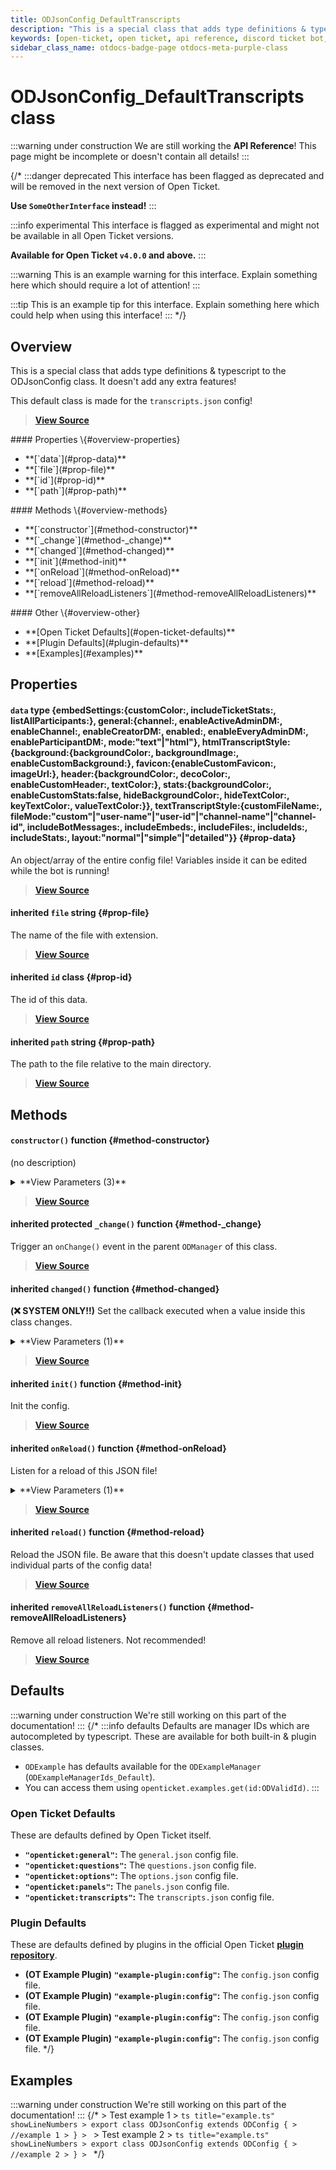 ```yaml
---
title: ODJsonConfig_DefaultTranscripts
description: "This is a special class that adds type definitions & typescript to the ODJsonConfig class. It doesn't add any extra features!"
keywords: [open-ticket, open ticket, api reference, discord ticket bot, class]
sidebar_class_name: otdocs-badge-page otdocs-meta-purple-class
---
```

<head>
    <link rel="apple-touch-icon" href="/img/logo_vertical.png"/>
</head>

# ODJsonConfig_DefaultTranscripts <M color="purple">class</M>

:::warning under construction
We are still working the **API Reference**! This page might be incomplete or doesn't contain all details!
:::

{/*
:::danger deprecated
This interface has been flagged as deprecated and will be removed in the next version of Open Ticket.

**Use `SomeOtherInterface` instead!**
:::

:::info experimental
This interface is flagged as experimental and might not be available in all Open Ticket versions.

**Available for Open Ticket `v4.0.0` and above.**
:::

:::warning
This is an example warning for this interface. Explain something here which should require a lot of attention!
:::

:::tip
This is an example tip for this interface. Explain something here which could help when using this interface!
:::
*/}

## Overview
This is a special class that adds type definitions & typescript to the ODJsonConfig class.
It doesn't add any extra features!

This default class is made for the `transcripts.json` config!

> [**View Source**](https://otgithub.dj-dj.be/tree/main/src/core/api/defaults/config.ts#L584)

<FlexHorizontal>
<div style={{width:"30%"}}>
    #### Properties \{#overview-properties}
    <ul>
        <li>**[`data`](#prop-data)**</li>
        <li>**[`file`](#prop-file)**</li>
        <li>**[`id`](#prop-id)**</li>
        <li>**[`path`](#prop-path)**</li>
    </ul>
</div>
<div style={{width:"30%"}}>
    #### Methods \{#overview-methods}
    <ul>
        <li>**[`constructor`](#method-constructor)**</li>
        <li>**[`_change`](#method-_change)**</li>
        <li>**[`changed`](#method-changed)**</li>
        <li>**[`init`](#method-init)**</li>
        <li>**[`onReload`](#method-onReload)**</li>
        <li>**[`reload`](#method-reload)**</li>
        <li>**[`removeAllReloadListeners`](#method-removeAllReloadListeners)**</li>
    </ul>
</div>
<div style={{width:"30%"}}>
    #### Other \{#overview-other}
    <ul>
        <li>**[Open Ticket Defaults](#open-ticket-defaults)**</li>
        <li>**[Plugin Defaults](#plugin-defaults)**</li>
        <li>**[Examples](#examples)**</li>
    </ul>
</div>
</FlexHorizontal>

## Properties
<Divider></Divider>
#### `data` <M color="brown">type</M> <ApiBlock>\{embedSettings:\{customColor:<ApiUrl url="https://discord.js.org/docs/packages/discord.js/main/ColorResolvable:TypeAlias" label="discord.ColorResolvable"/>, includeTicketStats:<ApiUrl url="js:boolean" label="boolean"/>, listAllParticipants:<ApiUrl url="js:boolean" label="boolean"/>\}, general:\{channel:<ApiUrl url="js:string" label="string"/>, enableActiveAdminDM:<ApiUrl url="js:boolean" label="boolean"/>, enableChannel:<ApiUrl url="js:boolean" label="boolean"/>, enableCreatorDM:<ApiUrl url="js:boolean" label="boolean"/>, enabled:<ApiUrl url="js:boolean" label="boolean"/>, enableEveryAdminDM:<ApiUrl url="js:boolean" label="boolean"/>, enableParticipantDM:<ApiUrl url="js:boolean" label="boolean"/>, mode:"text"|"html"\}, htmlTranscriptStyle:\{background:\{backgroundColor:<ApiUrl url="js:string" label="string"/>, backgroundImage:<ApiUrl url="js:string" label="string"/>, enableCustomBackground:<ApiUrl url="js:boolean" label="boolean"/>\}, favicon:\{enableCustomFavicon:<ApiUrl url="js:boolean" label="boolean"/>, imageUrl:<ApiUrl url="js:string" label="string"/>\}, header:\{backgroundColor:<ApiUrl url="js:string" label="string"/>, decoColor:<ApiUrl url="js:string" label="string"/>, enableCustomHeader:<ApiUrl url="js:boolean" label="boolean"/>, textColor:<ApiUrl url="js:string" label="string"/>\}, stats:\{backgroundColor:<ApiUrl url="js:string" label="string"/>, enableCustomStats:false, hideBackgroundColor:<ApiUrl url="js:string" label="string"/>, hideTextColor:<ApiUrl url="js:string" label="string"/>, keyTextColor:<ApiUrl url="js:string" label="string"/>, valueTextColor:<ApiUrl url="js:string" label="string"/>\}\}, textTranscriptStyle:\{customFileName:<ApiUrl url="js:string" label="string"/>, fileMode:"custom"|"user-name"|"user-id"|"channel-name"|"channel-id", includeBotMessages:<ApiUrl url="js:boolean" label="boolean"/>, includeEmbeds:<ApiUrl url="js:boolean" label="boolean"/>, includeFiles:<ApiUrl url="js:boolean" label="boolean"/>, includeIds:<ApiUrl url="js:boolean" label="boolean"/>, includeStats:<ApiUrl url="js:boolean" label="boolean"/>, layout:"normal"|"simple"|"detailed"\}\}</ApiBlock> \{#prop-data}
An object/array of the entire config file! Variables inside it can be edited while the bot is running!

> [**View Source**](https://otgithub.dj-dj.be/tree/main/src/core/api/defaults/config.ts#L585)

<Divider></Divider>
#### <C color="blue">inherited</C> `file` <M color="blue">string</M> <ApiBlock><ApiUrl url="js:string" label="string"/></ApiBlock> \{#prop-file}
The name of the file with extension.

> [**View Source**](https://otgithub.dj-dj.be/tree/main/src/core/api/modules/config.ts#L40)

<Divider></Divider>
#### <C color="purple">inherited</C> `id` <M color="purple">class</M> <ApiBlock><ApiUrl url="class:ODId" label="api.ODId"/></ApiBlock> \{#prop-id}
The id of this data.

> [**View Source**](https://otgithub.dj-dj.be/tree/main/src/core/api/modules/base.ts#L172)

<Divider></Divider>
#### <C color="blue">inherited</C> `path` <M color="blue">string</M> <ApiBlock><ApiUrl url="js:string" label="string"/></ApiBlock> \{#prop-path}
The path to the file relative to the main directory.

> [**View Source**](https://otgithub.dj-dj.be/tree/main/src/core/api/modules/config.ts#L42)

<Divider></Divider>

## Methods
<Divider></Divider>
#### `constructor()` <M color="orange">function</M> <ApiBlock><ApiUrl url="class:ODJsonConfig_DefaultTranscripts" label="api.ODJsonConfig_DefaultTranscripts"/></ApiBlock> \{#method-constructor}
(no description)

<details>
<summary>**View Parameters (3)**</summary>
- **`id`:** <M color="brown">type</M> <ApiBlock><ApiUrl url="type:ODValidId" label="api.ODValidId"/></ApiBlock> - Parameter Description Lorem Ipsum.
- **`file`:** <M color="blue">string</M> <ApiBlock><ApiUrl url="js:string" label="string"/></ApiBlock> - Parameter Description Lorem Ipsum.
- **`customPath`:** <M color="blue">string</M> <ApiBlock><ApiUrl url="js:string" label="string"/></ApiBlock> - Parameter Description Lorem Ipsum.
</details>

> [**View Source**](https://otgithub.dj-dj.be/tree/main/src/core/api/modules/config.ts#L71)

<Divider></Divider>
#### <C color="orange">inherited</C> <C color="orange">protected</C> `_change()` <M color="orange">function</M> <ApiBlock><ApiUrl url="js:void" label="void"/></ApiBlock> \{#method-_change}
Trigger an `onChange()` event in the parent `ODManager` of this class.



> [**View Source**](https://otgithub.dj-dj.be/tree/main/src/core/api/modules/base.ts#L108)

<Divider></Divider>
#### <C color="orange">inherited</C> `changed()` <M color="orange">function</M> <ApiBlock><ApiUrl url="js:void" label="void"/></ApiBlock> \{#method-changed}
**(❌ SYSTEM ONLY!!)** Set the callback executed when a value inside this class changes.

<details>
<summary>**View Parameters (1)**</summary>
- **`callback`:** <M color="brown">type</M> <ApiBlock><ApiUrl url="js:null" label="null"/>|(() => <ApiUrl url="js:void" label="void"/>)</ApiBlock> - Parameter Description Lorem Ipsum.
</details>

> [**View Source**](https://otgithub.dj-dj.be/tree/main/src/core/api/modules/base.ts#L119)

<Divider></Divider>
#### <C color="orange">inherited</C> `init()` <M color="orange">function</M> <ApiBlock><ApiUrl url="type:ODPromiseVoid" label="api.ODPromiseVoid"/></ApiBlock> \{#method-init}
Init the config.



> [**View Source**](https://otgithub.dj-dj.be/tree/main/src/core/api/modules/config.ts#L78)

<Divider></Divider>
#### <C color="orange">inherited</C> `onReload()` <M color="orange">function</M> <ApiBlock><ApiUrl url="js:void" label="void"/></ApiBlock> \{#method-onReload}
Listen for a reload of this JSON file!

<details>
<summary>**View Parameters (1)**</summary>
- **`cb`:** <M color="brown">type</M> <ApiBlock><ApiUrl url="js:function" label="Function"/></ApiBlock> - Parameter Description Lorem Ipsum.
</details>

> [**View Source**](https://otgithub.dj-dj.be/tree/main/src/core/api/modules/config.ts#L105)

<Divider></Divider>
#### <C color="orange">inherited</C> `reload()` <M color="orange">function</M> <ApiBlock><ApiUrl url="js:void" label="void"/></ApiBlock> \{#method-reload}
Reload the JSON file. Be aware that this doesn't update classes that used individual parts of the config data!



> [**View Source**](https://otgithub.dj-dj.be/tree/main/src/core/api/modules/config.ts#L88)

<Divider></Divider>
#### <C color="orange">inherited</C> `removeAllReloadListeners()` <M color="orange">function</M> <ApiBlock><ApiUrl url="js:void" label="void"/></ApiBlock> \{#method-removeAllReloadListeners}
Remove all reload listeners. Not recommended!



> [**View Source**](https://otgithub.dj-dj.be/tree/main/src/core/api/modules/config.ts#L109)

<Divider></Divider>

## Defaults
:::warning under construction
We're still working on this part of the documentation!
:::
{/*
:::info defaults
Defaults are manager IDs which are autocompleted by typescript. These are available for both built-in & plugin classes.
- `ODExample` has defaults available for the `ODExampleManager` (`ODExampleManagerIds_Default`).
- You can access them using `openticket.examples.get(id:ODValidId)`.
:::

### Open Ticket Defaults
These are defaults defined by Open Ticket itself.
- **`"openticket:general"`:** The `general.json` config file.
- **`"openticket:questions"`:** The `questions.json` config file.
- **`"openticket:options"`:** The `options.json` config file.
- **`"openticket:panels"`:** The `panels.json` config file.
- **`"openticket:transcripts"`:** The `transcripts.json` config file.

### Plugin Defaults
These are defaults defined by plugins in the official Open Ticket [**plugin repository**](https://odplugins.dj-dj.be/tree/main/open-ticket).
- <C color="blue">**(OT Example Plugin)**</C> **`"example-plugin:config"`:** The `config.json` config file.
- <C color="blue">**(OT Example Plugin)**</C> **`"example-plugin:config"`:** The `config.json` config file.
- <C color="blue">**(OT Example Plugin)**</C> **`"example-plugin:config"`:** The `config.json` config file.
- <C color="blue">**(OT Example Plugin)**</C> **`"example-plugin:config"`:** The `config.json` config file.
*/}

## Examples
:::warning under construction
We're still working on this part of the documentation!
:::
{/*
<Tabs>
    <TabItem value="First Example">
    > Test example 1
    > ```ts title="example.ts" showLineNumbers
    > export class ODJsonConfig extends ODConfig {
    >     //example 1
    > }
    > ```
    </TabItem>
    <TabItem value="Second Example">
    > Test example 2
    > ```ts title="example.ts" showLineNumbers
    > export class ODJsonConfig extends ODConfig {
    >     //example 2
    > }
    > ```
    </TabItem>
</Tabs>
*/}
